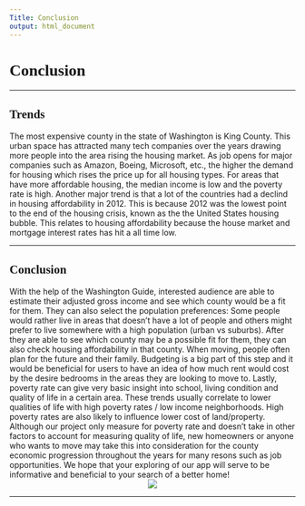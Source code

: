 ```yaml
---
Title: Conclusion 
output: html_document
---
```


# <span style="font-family:Papyrus; font-size:1em;">Conclusion</span> 

---

## <span style="font-family:Papyrus; font-size:1em;">Trends</span>

  The most expensive county in the state of Washington is King County. This urban space has attracted many tech companies over the years drawing more people into the area rising the housing market. As job opens for major companies such as Amazon, Boeing, Microsoft, etc., the higher the demand for housing which rises the price up for all housing types. For areas that have more affordable housing, the median income is low and the poverty rate is high. Another major trend is that a lot of the countries had a declind in housing affordability in 2012. This is because 2012 was the lowest point to the end of the housing crisis, known as the the United States housing bubble. This relates to housing affordability because the house market and mortgage interest rates has hit a all time low. 
  
---  

## <span style="font-family:Papyrus; font-size:1em;">Conclusion</span>  

  With the help of the Washington Guide, interested audience are able to estimate their adjusted gross income and see which county would be a fit for them. They can also select the population preferences: Some people would rather live in areas that doesn't have a lot of people and others might prefer to live somewhere with a high population (urban vs suburbs). After they are able to see which county may be a possible fit for them, they can also check housing affordability in that county. When moving, people often plan for the future and their family. Budgeting is a big part of this step and it would be beneficial for users to have an idea of how much rent would cost by the desire bedrooms in the areas they are looking to move to.  Lastly, poverty rate can give very basic insight into school, living condition and quality of life in a certain area. These trends usually correlate to lower qualities of life with high poverty rates / low income neighborhoods. High poverty rates are also likely to influence lower cost of land/property.  Although our project only measure for poverty rate and doesn’t take in other factors to account for measuring quality of life, new homeowners or anyone who wants to move may take this into consideration for the county economic progression throughout the years for many resons such as job opportunities. We hope that your exploring of our app will serve to be informative and beneficial to your search of a better home! 
<center>
![](../Script/moving.jpg)
</center>

---

